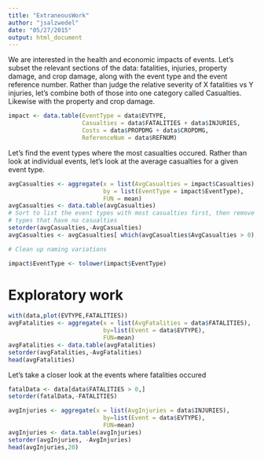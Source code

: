 ```yaml
---
title: "ExtraneousWork"
author: "jsalzwedel"
date: "05/27/2015"
output: html_document
---
```



We are interested in the health and economic impacts of events. Let's subset the
relevant sections of the data: fatalities, injuries, property damage, and crop 
damage, along with the event type and the event reference number.  Rather than 
judge the relative severity of X fatalities vs Y injuries, let's combine both of 
those into one category called Casualties.  Likewise with the property and
crop damage.

```r
impact <- data.table(EventType = data$EVTYPE,
                     Casualties = data$FATALITIES + data$INJURIES,
                     Costs = data$PROPDMG + data$CROPDMG,
                     ReferenceNum = data$REFNUM)
```




Let's find the event types where the most casualties occured.  Rather than look
at individual events, let's look at the average casualties for a given event
type.

```r
avgCasualties <- aggregate(x = list(AvgCasualties = impact$Casualties),
                           by = list(EventType = impact$EventType),
                           FUN = mean)
avgCasualties <- data.table(avgCasualties)
# Sort to list the event types with most casualties first, then remove event
# types that have no casualties
setorder(avgCasualties,-AvgCasualties)
avgCasualties <- avgCasualties[ which(avgCasualties$AvgCasualties > 0), ]
```



```r
# Clean up naming variations
```


```r
impact$EventType <- tolower(impact$EventType)
```



# Exploratory work
```r
with(data,plot(EVTYPE,FATALITIES))
avgFatalities <- aggregate(x = list(AvgFatalities = data$FATALITIES),
                           by=list(Event = data$EVTYPE),
                           FUN=mean)
avgFatalities <- data.table(avgFatalities)
setorder(avgFatalities,-AvgFatalities)
head(avgFatalities)
```

Let's take a closer look at the events where fatalities occured
```r
fatalData <- data[data$FATALITIES > 0,]
setorder(fatalData,-FATALITIES)
```


```r
avgInjuries <- aggregate(x = list(AvgInjuries = data$INJURIES),
                           by=list(Event = data$EVTYPE),
                           FUN=mean)
avgInjuries <- data.table(avgInjuries)
setorder(avgInjuries, -AvgInjuries)
head(avgInjuries,20)
```
